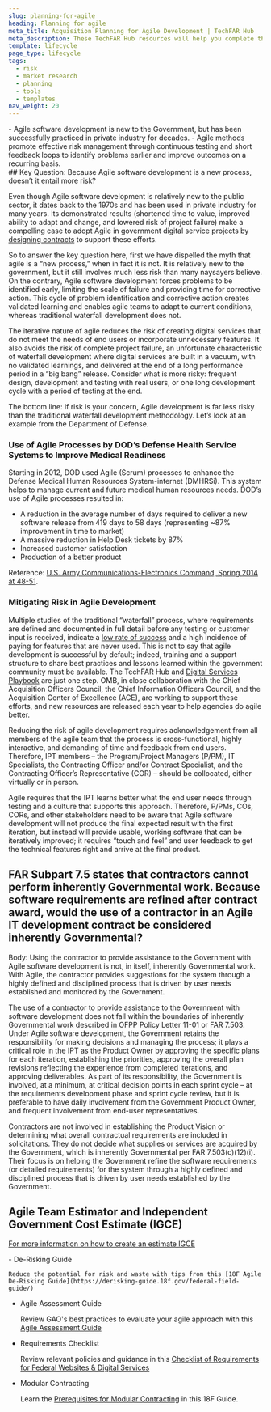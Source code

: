 ```yaml
---
slug: planning-for-agile
heading: Planning for agile
meta_title: Acquisition Planning for Agile Development | TechFAR Hub
meta_description: These TechFAR Hub resources will help you complete the acquisition planning tasks required to create compliant contracting solutions for agile software development.
template: lifecycle
page_type: lifecycle
tags: 
  - risk
  - market research
  - planning
  - tools
  - templates
nav_weight: 20
---
```

<Summary>
- Agile software development is new to the Government, but has been successfully practiced in private industry for decades.
- Agile methods promote effective risk management through continuous testing and short feedback loops to identify problems earlier and improve outcomes on a recurring basis.
</Summary>
## Key Question: Because Agile software development is a new process, doesn’t it entail more risk?

Even though Agile software development is relatively new to the public sector, it dates back to the 1970s and has been used in private industry for many years. Its demonstrated results (shortened time to value, improved ability to adapt and change, and lowered risk of project failure) make a compelling case to adopt Agile in government digital service projects by [designing contracts](/solicitation/contract-design/) to support these efforts.

So to answer the key question here, first we have dispelled the myth that agile is a “new process,” when in fact it is not. It is relatively new to the government, but it still involves much less risk than many naysayers believe. On the contrary, Agile software development forces problems to be identified early, limiting the scale of failure and providing time for corrective action. This cycle of problem identification and corrective action creates validated learning and enables agile teams to adapt to current conditions, whereas traditional waterfall development does not. 

The iterative nature of agile reduces the risk of creating digital services that do not meet the needs of end users or incorporate unnecessary features. It also avoids the risk of complete project failure, an unfortunate characteristic of waterfall development where digital services are built in a vacuum, with no validated learnings, and delivered at the end of a long performance period in a “big bang” release. Consider what is more risky: frequent design, development and testing with real users, or one long development cycle with a period of testing at the end.

The bottom line: if risk is your concern, Agile development is far less risky than the traditional waterfall development methodology. Let’s look at an example from the Department of Defense. 

### Use of Agile Processes by DOD’s Defense Health Service Systems to Improve Medical Readiness

Starting in 2012, DOD used Agile (Scrum) processes to enhance the Defense Medical Human Resources System-internet (DMHRSi). This system helps to manage current and future medical human resources needs. DOD’s use of Agile processes resulted in:

- A reduction in the average number of days required to deliver a new software release from 419 days to 58 days (representing ~87% improvement in time to market)
- A massive reduction in Help Desk tickets by 87%
- Increased customer satisfaction
- Production of a better product

Reference: [U.S. Army Communications-Electronics Command, Spring 2014 at 48-51](http://www.cecom.army.mil/THE-LINK/2014/spring/#50).

### Mitigating Risk in Agile Development

Multiple studies of the traditional “waterfall” process, where requirements are defined and documented in full detail before any testing or customer input is received, indicate a [low rate of success](https://standishgroup.com/benchmark) and a high incidence of paying for features that are never used. This is not to say that agile development is successful by default; indeed, training and a support structure to share best practices and lessons learned within the government community must be available. The TechFAR Hub and [Digital Services Playbook](https://playbook.cio.gov/) are just one step. OMB, in close collaboration with the Chief Acquisition Officers Council, the Chief Information Officers Council, and the Acquisition Center of Excellence (ACE), are working to support these efforts, and new resources are released each year to help agencies do agile better.

Reducing the risk of agile development requires acknowledgement from all members of the agile team that the process is cross-functional, highly interactive, and demanding of time and feedback from end users. Therefore, IPT members – the Program/Project Managers (P/PM), IT Specialists, the Contracting Officer and/or Contract Specialist, and the Contracting Officer’s Representative (COR) – should be collocated, either virtually or in person.

Agile requires that the IPT learns better what the end user needs through testing and a culture that supports this approach. Therefore, P/PMs, COs, CORs, and other stakeholders need to be aware that Agile software development will not produce the final expected result with the first iteration, but instead will provide usable, working software that can be iteratively improved; it requires “touch and feel” and user feedback to get the technical features right and arrive at the final product.

## FAR Subpart 7.5 states that contractors cannot perform inherently Governmental work. Because software requirements are refined after contract award, would the use of a contractor in an Agile IT development contract be considered inherently Governmental?

Body: Using the contractor to provide assistance to the Government with Agile software development is not, in itself, inherently Governmental work. With Agile, the contractor provides suggestions for the system through a highly defined and disciplined process that is driven by user needs established and monitored by the Government.

The use of a contractor to provide assistance to the Government with software development does not fall within the boundaries of inherently Governmental work described in OFPP Policy Letter 11-01 or FAR 7.503. Under Agile software development, the Government retains the responsibility for making decisions and managing the process; it plays a critical role in the IPT as the Product Owner by approving the specific plans for each iteration, establishing the priorities, approving the overall plan revisions reflecting the experience from completed iterations, and approving deliverables. As part of its responsibility, the Government is involved, at a minimum, at critical decision points in each sprint cycle – at the requirements development phase and sprint cycle review, but it is preferable to have daily involvement from the Government Product Owner, and frequent involvement from end-user representatives.

Contractors are not involved in establishing the Product Vision or determining what overall contractual requirements are included in solicitations. They do not decide what supplies or services are acquired by the Government, which is inherently Governmental per FAR 7.503(c)(12)(i). Their focus is on helping the Government refine the software requirements (or detailed requirements) for the system through a highly defined and disciplined process that is driven by user needs established by the Government.

## Agile Team Estimator and Independent Government Cost Estimate (IGCE)

[For more information on how to create an estimate IGCE](/assets/Template%20IGCE%20-%20Agile%20Team%20Estimator.xlsx)

<ExternalResources heading="Additional resources" media="/assets/img/ux-indonesia-8mikJ83LmSQ-unsplash.jpg" media_alt="People working together">
- De-Risking Guide

    Reduce the potential for risk and waste with tips from this [18F Agile De-Risking Guide](https://derisking-guide.18f.gov/federal-field-guide/)

- Agile Assessment Guide

    Review GAO's best practices to evaluate your agile approach with this [Agile Assessment Guide](https://www.gao.gov/products/gao-20-590g)

  
- Requirements Checklist

    Review relevant policies and guidance in this [Checklist of Requirements for Federal Websites & Digital Services](https://digital.gov/resources/checklist-of-requirements-for-federal-digital-services/)

- Modular Contracting

    Learn the [Prerequisites for Modular Contracting](https://18f.gsa.gov/2019/02/28/prerequisites-for-modular-contracting/) in this 18F Guide.

</ExternalResources>
